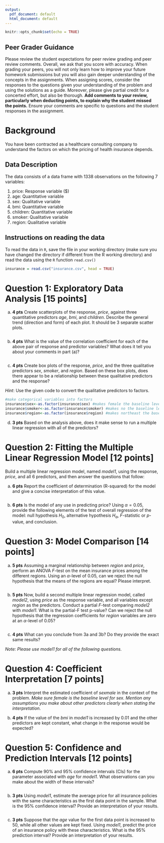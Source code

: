```yaml
---
output:
  pdf_document: default
  html_document: default
---
```

```r
knitr::opts_chunk$set(echo = TRUE)
```


## Peer Grader Guidance
Please review the student expectations for peer review grading and peer review comments.  Overall, we ask that you score with accuracy. When grading your peers, you will not only learn how to improve your future homework submissions but you will also gain deeper understanding of the concepts in the assignments. When assigning scores, consider the responses to the questions given your understanding of the problem and using the solutions as a guide. Moreover, please give partial credit for a concerted effort, but also be thorough. **Add comments to your review, particularly when deducting points, to explain why the student missed the points.** Ensure your comments are specific to questions and the student responses in the assignment.


# Background

You have been contracted as a healthcare consulting company to understand the factors on which the pricing of health insurance depends. 

## Data Description

The data consists of a data frame with 1338 observations on the following 7 variables:

1. price: Response variable ($)
2. age: Quantitative variable
3. sex: Qualitative variable
4. bmi: Quantitative variable
5. children: Quantitative variable
6. smoker: Qualitative variable
7. region: Qualitative variable


## Instructions on reading the data

To read the data in `R`, save the file in your working directory (make sure you have changed the directory if different from the R working directory) and read the data using the `R` function `read.csv()`

```r
insurance = read.csv("insurance.csv", head = TRUE)
```


# Question 1: Exploratory Data Analysis [15 points]

a. **4 pts** Create scatterplots of the response, *price*, against three quantitative predictors *age*, *bmi*, and *children*. Describe the general trend (direction and form) of each plot. It should be 3 separate scatter plots.
```r

```


b. **4 pts** What is the value of the correlation coefficient for each of the above pair of response and predictor variables? What does it tell you about your comments in part (a)?
```r

```


c. **4 pts** Create box plots of the response, *price*, and the three qualitative predictors *sex*, *smoker*, and *region*. Based on these box plots, does there appear to be a relationship between these qualitative predictors and the response?

*Hint*: Use the given code to convert the qualitative predictors to factors.

```r
#make categorical variables into factors
insurance$sex<-as.factor(insurance$sex) #makes female the baseline level
insurance$smoker<-as.factor(insurance$smoker) #makes no the baseline level
insurance$region<-as.factor(insurance$region) #makes northeast the baseline level
```


d. **3 pts** Based on the analysis above, does it make sense to run a multiple linear regression with all of the predictors?


# Question 2: Fitting the Multiple Linear Regression Model [12 points]

Build a multiple linear regression model, named *model1*, using the response, *price*, and all 6 predictors, and then answer the questions that follow:

a. **6 pts** Report the coefficient of determination (R-squared) for the model and give a concise interpretation of this value.
```r

```


b. **6 pts** Is the model of any use in predicting price? Using $\alpha = 0.05$, provide the following elements of the test of overall regression of the model: null hypothesis $H_0$, alternative hypothesis $H_a$, $F$-statistic or $p$-value, and conclusion.



# Question 3: Model Comparison [14 points]

a. **5 pts** Assuming a marginal relationship between *region* and *price*, perform an ANOVA $F$-test on the mean insurance prices among the different regions. Using an $\alpha$-level of 0.05, can we reject the null hypothesis that the means of the regions are equal? Please interpret.
```r

```


b. **5 pts** Now, build a second multiple linear regression model, called *model2*, using *price* as the response variable, and all variables except *region* as the predictors. Conduct a partial $F$-test comparing *model2* with *model1*. What is the partial-F test p-value? Can we reject the null hypothesis that the regression coefficients for *region* variables are zero at an $\alpha$-level of 0.05?
```r

```


c. **4 pts** What can you conclude from 3a and 3b? Do they provide the exact same results?


*Note: Please use model1 for all of the following questions.*

# Question 4: Coefficient Interpretation [7 points]

a. **3 pts** Interpret the estimated coefficient of *sexmale* in the context of the problem. *Make sure female is the baseline level for sex. Mention any assumptions you make about other predictors clearly when stating the interpretation.*


b. **4 pts** If the value of the *bmi* in *model1* is increased by 0.01 and the other predictors are kept constant, what change in the response would be expected?


# Question 5: Confidence and Prediction Intervals [12 points]

a. **6 pts** Compute 90% and 95% confidence intervals (CIs) for the parameter associated with *age* for *model1*. What observations can you make about the width of these intervals?
```r

```


b. **3 pts** Using *model1*, estimate the average price for all insurance policies with the same characteristics as the first data point in the sample. What is the 95% confidence interval? Provide an interpretation of your results.
```r

```


c. **3 pts** Suppose that the *age* value for the first data point is increased to 50, while all other values are kept fixed. Using *model1*, predict the price of an insurance policy with these characteristics. What is the 95% prediction interval? Provide an interpretation of your results.
```r

```


